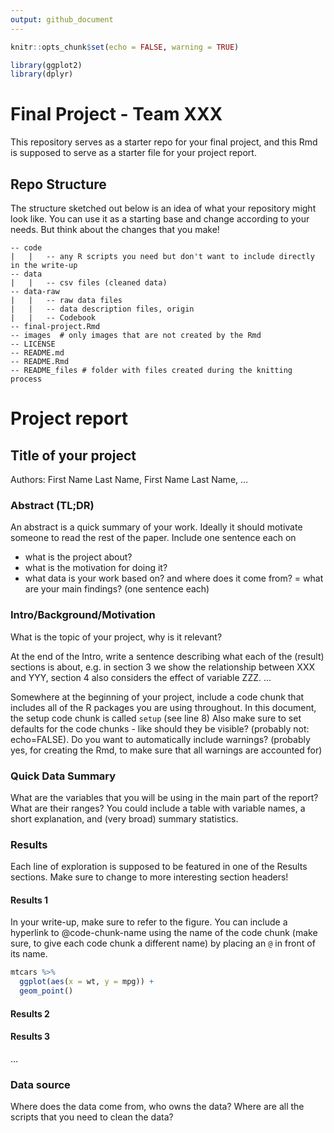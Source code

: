 ```yaml
---
output: github_document
---
```


<!-- README.md is generated from README.Rmd. Please edit the README.Rmd file -->


```r
knitr::opts_chunk$set(echo = FALSE, warning = TRUE)

library(ggplot2)
library(dplyr)
```

# Final Project - Team XXX

This repository serves as a starter repo for your final project, and this Rmd is supposed to serve as a starter file for your project report.

## Repo Structure

The structure sketched out below is an idea of what your repository might look like. You can use it as a starting base and change according to your needs. But think about the changes that you make!


    -- code
    |   |   -- any R scripts you need but don't want to include directly in the write-up
    -- data
    |   |   -- csv files (cleaned data)
    -- data-raw
    |   |   -- raw data files 
    |   |   -- data description files, origin
    |   |   -- Codebook
    -- final-project.Rmd
    -- images  # only images that are not created by the Rmd
    -- LICENSE
    -- README.md
    -- README.Rmd
    -- README_files # folder with files created during the knitting process



# Project report


## Title of your project

Authors: First Name Last Name, First Name Last Name, ...

### Abstract (TL;DR)

An abstract is a quick summary of your work. Ideally it should motivate someone to read the rest of the paper. Include one sentence each on

- what is the project about?
- what is the motivation for doing it?
- what data is your work based on? and where does it come from?
= what are your main findings? (one sentence each)

### Intro/Background/Motivation

What is the topic of your project, why is it relevant?

At the end of the Intro, write a sentence describing what each of the (result) sections is about, e.g. in section 3 we show the relationship between XXX and YYY, section 4 also considers the effect of variable ZZZ. ...   

Somewhere at the beginning of your project, include a code chunk that includes all of the R packages you are using throughout. In this document, the setup code chunk is called `setup` (see line 8)
Also make sure to set defaults for the code chunks - like should they be visible? (probably not: echo=FALSE). Do you want to automatically include warnings? (probably yes, for creating the Rmd, to make sure that all warnings are accounted for)

### Quick Data Summary

What are the variables that you will be using in the main part of the report? What are their ranges? 
You could include a table with variable names, a short explanation, and (very broad) summary statistics.

### Results

Each line of exploration is supposed to be featured in one of the Results sections. Make sure to change to more interesting section headers!

#### Results 1

In your write-up, make sure to refer to the figure. 
You can include a hyperlink to @code-chunk-name using the name of the code chunk (make sure, to give each code chunk a different name) by placing an `@` in front of its name.

```r

mtcars %>% 
  ggplot(aes(x = wt, y = mpg)) + 
  geom_point()
```


#### Results 2

#### Results 3

...

### Data source

Where does the data come from, who owns the data?
Where are all the scripts that you need to clean the data?
